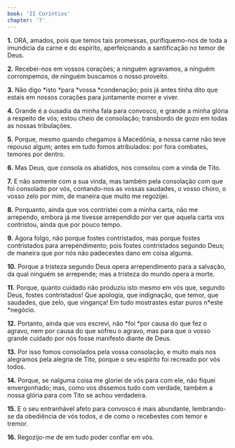 ```yaml
---
book: 'II Coríntios'
chapter: '7'
---
```


**1.** ORA, amados, pois que temos tais promessas, purifiquemo-nos de toda a imundícia da carne e do espírito, aperfeiçoando a santificação no temor de Deus.

**2.** Recebei-nos em vossos corações; a ninguém agravamos, a ninguém corrompemos, de ninguém buscamos o nosso proveito.

**3.** Não digo *isto *para *vossa *condenação; pois já antes tinha dito que estais em nossos corações para juntamente morrer e viver.

**4.** Grande é a ousadia da minha fala para convosco, e grande a minha glória a respeito de vós; estou cheio de consolação; transbordo de gozo em todas as nossas tribulações.

**5.** Porque, mesmo quando chegamos à Macedônia, a nossa carne não teve repouso algum; antes em tudo fomos atribulados: por fora combates, temores por dentro.

**6.** Mas Deus, que consola os abatidos, nos consolou com a vinda de Tito.

**7.** E não somente com a sua vinda, mas também pela consolação com que foi consolado por vós, contando-nos as vossas saudades, o vosso choro, o vosso zelo por mim, de maneira que muito me regozijei.

**8.** Porquanto, ainda que vos contristei com a minha carta, não me arrependo, embora já me tivesse arrependido por ver que aquela carta vos contristou, ainda que por pouco tempo.

**9.** Agora folgo, não porque fostes contristados, mas porque fostes contristados para arrependimento; pois fostes contristados segundo Deus; de maneira que por nós não padecestes dano em coisa alguma.

**10.** Porque a tristeza segundo Deus opera arrependimento para a salvação, da qual ninguém se arrepende; mas a tristeza do mundo opera a morte.

**11.** Porque, quanto cuidado não produziu isto mesmo em vós que, segundo Deus, fostes contristados! Que apologia, que indignação, que temor, que saudades, que zelo, que vingança! Em tudo mostrastes estar puros n*este *negócio.

**12.** Portanto, ainda que vos escrevi, não *foi *por causa do que fez o agravo, nem por causa do que sofreu o agravo, mas para que o vosso grande cuidado por nós fosse manifesto diante de Deus.

**13.** Por isso fomos consolados pela vossa consolação, e muito mais nos alegramos pela alegria de Tito, porque o seu espírito foi recreado por vós todos.

**14.** Porque, se nalguma coisa me gloriei de vós para com ele, não fiquei envergonhado; mas, como vos dissemos tudo com verdade, também a nossa glória para com Tito se achou verdadeira.

**15.** E o seu entranhável afeto para convosco é mais abundante, lembrando-se da obediência de vós todos, *e* de como o recebestes com temor e tremor.

**16.** Regozijo-me de em tudo poder confiar em vós.